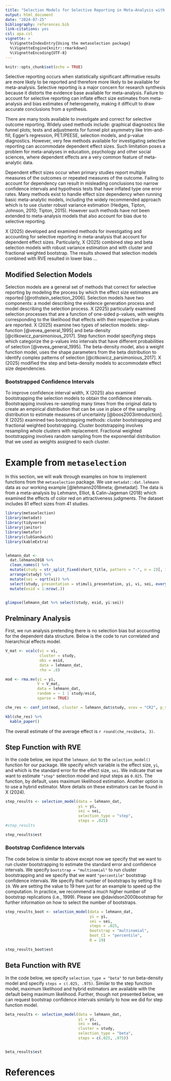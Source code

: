 ```yaml
---
title: "Selection Models for Selective Reporting in Meta-Analysis with Dependent Effects"
output: html_document
date: "2024-07-25"
bibliography: references.bib
link-citations: yes
csl: apa.csl
vignette: >
  %\VignetteIndexEntry{Using the metaselection package}
  %\VignetteEngine{knitr::rmarkdown}
  %\VignetteEncoding{UTF-8}
---
```


```r
knitr::opts_chunk$set(echo = TRUE)
```

Selective reporting occurs when statistically significant affirmative results are more likely to be reported and therefore more likely to be available for meta-analysis. Selective reporting is a major concern for research synthesis because it distorts the evidence base available for meta-analysis. Failure to account for selective reporting can inflate effect size estimates from meta-analysis and bias estimates of heterogeneity, making it difficult to draw accurate conclusions from a synthesis.

There are many tools available to investigate and correct for selective outcome reporting. Widely used methods include: graphical diagnostics like funnel plots; tests and adjustments for funnel plot asymmetry like trim-and-fill, Egger's regression, PET/PEESE, selection models, and p-value diagnostics. However, very few methods available for investigating selective reporting can accommodate dependent effect sizes. Such limitation poses a problem for meta-analyses in education, psychology and other social sciences, where dependent effects are a very common feature of meta-analytic data.

Dependent effect sizes occur when primary studies report multiple measures of the outcomes or repeated measures of the outcome. Failing to account for dependency can result in misleading conclusions too narrow confidence intervals and hypothesis tests that have inflated type one error rates. Many methods exist to handle effect size dependency when running basic meta-analytic models, including the widely recommended approach which is to use cluster robust variance estimation (Hedges, Tipton, Johnson, 2010; Tipton, 2015). However such methods have not been extended to meta-analysis models that also account for bias due to selective reporting.

X (2025) developed and examined methods for investigating and accounting for selective reporting in meta-analysis that account for dependent effect sizes. Particularly, X (2025) combined step and beta selection models with robust variance estimation and with cluster and fractional weighted bootstrap. The results showed that selection models combined with RVE resulted in lower bias ...

## Modified Selection Models

Selection models are a general set of methods that correct for selective reporting by modeling the process by which the effect size estimates are reported [@rothstein_selection_2006]. Selection models have two components: a model describing the evidence generation process and model describing the selection process. X (2025) particularly examined selection processes that are a function of one-sided p-values, with weights corresponding to the likelihood that effects with their respective p-values are reported. X (2025) examine two types of selection models: step-function [@vevea_general_1995] and beta-density [@citkowicz_parsimonious_2017]. Step function model specifying steps which categorize the p-values into intervals that have different probabilities of selection [@vevea_general_1995]. The beta-density model, also a weight function model, uses the shape parameters from the beta distribution to identify complex patterns of selection [@citkowicz_parsimonious_2017]. X (2025) modified the step and beta-density models to accommodate effect size dependencies.

### Bootstrapped Confidence Intervals

To improve confidence interval width, X (2025) also examined bootstrapping the selection models to obtain the confidence intervals. Bootstrapping involves re-sampling many times from the original data to create an empirical distribution that can be use in place of the sampling distribution to estimate measures of uncertainty [@boos2003introduction]. X (2025) examined two bootstrapping methods: cluster bootstrapping and fractional weighted bootstrapping. Cluster bootstrapping involves resampling whole clusters with replacement. Fractional weighted bootstrapping involves random sampling from the exponential distribution that we used as weights assigned to each cluster. 



# Example from `metaselection` 

In this section, we will walk through examples on how to implement functions from the `metaselection` package. We use `metadat::dat.lehmann` data as our working example [@lehmann2018meta; @metadat]. The data is from a meta-analysis by Lehmann, Elliot, & Calin-Jageman (2018) which examined the effects of color red on attractiveness judgments. The dataset includes 81 effect sizes from 41 studies. 


```r
library(metaselection)
library(metadat)
library(tidyverse)
library(janitor)
library(metafor)
library(clubSandwich)
library(kableExtra)


lehmann_dat <- 
  dat.lehmann2018 %>%
  clean_names() %>%
  mutate(study = str_split_fixed(short_title, pattern = "-", n = 2)[, 1]) %>%
  arrange(study) %>%
  mutate(sei = sqrt(vi)) %>%
  select(study, presentation = stimuli_presentation, yi, vi, sei, everything()) %>%
  mutate(esid = 1:nrow(.))


glimpse(lehmann_dat %>% select(study, esid, yi:sei))
```


## Prelminary Analysis 

First, we run analysis pretending there is no selection bias but accounting for the dependent data structure. Below is the code to run correlated and hierarchical effects model. 

```r
V_mat <- vcalc(vi = vi, 
               cluster = study,
               obs = esid, 
               data = lehmann_dat,
               rho = .8)

mod <- rma.mv(yi = yi,
              V = V_mat,
              data = lehmann_dat,
              random = ~ 1 | study/esid,
              sparse = TRUE)

che_res <- conf_int(mod, cluster = lehmann_dat$study, vcov = "CR2", p_values = TRUE, tidy = TRUE)

kbl(che_res) %>%
  kable_paper()
```


The overall estimate of the average effect is `r round(che_res$beta, 3)`.

## Step Function with RVE

In the code below, we input the `lehmann_dat` to the `selection_model()` function for our package. We specify which variable is the effect size, `yi`, and which is the standard error for the effect size, `sei`. We indicate that we want to estimate `"step"` selection model and input steps as `0.025`. The function, by default, uses maximum likelihood estimation. Another option is to use a hybrid estimator. More details on these estimators can be found in X (2024).

```r
step_results <- selection_model(data = lehmann_dat, 
                                yi = yi,
                                sei = sei,
                                selection_type = "step",
                                steps = .025)
#step_results

step_results$est
```

### Bootstrap Confidence Intervals

The code below is similar to above except now we specify that we want to run cluster bootstrapping to estimate the standard error and confidence intervals. We specify `bootstrap = "multinomial"` to run cluster bootstrapping and we specify that we want `"percentile"` bootstrap confidence intervals. We specify that number of bootstraps by setting R to `19`. We are setting the value to 19 here just for an example to speed up the computation. In practice, we recommend a much higher number of bootstrap replications (i.e., 1999). Please see @davidson2000bootstrap for further information on how to select the number of bootstraps. 

```r
step_results_boot <- selection_model(data = lehmann_dat, 
                                     yi = yi,
                                     sei = sei,
                                     steps = .025,
                                     bootstrap = "multinomial",
                                     boot_CI = "percentile",
                                     R = 19)

step_results_boot$est
```


## Beta Function with RVE

In the code below, we specify `selection_type = "beta"` to run beta-density model and specify `steps = c(.025, .975)`. Similar to the step function model, maximum likelihood and hybrid estimators are available with the default being maximum likelihood. Further, though not presented below, we can request bootstrap confidence intervals similarly to how we did for step function model. 

```r
beta_results <- selection_model(data = lehmann_dat, 
                                yi = yi,
                                sei = sei,
                                cluster = study,
                                selection_type = "beta",
                                steps = c(.025, .975))


beta_results$est
```

# References


